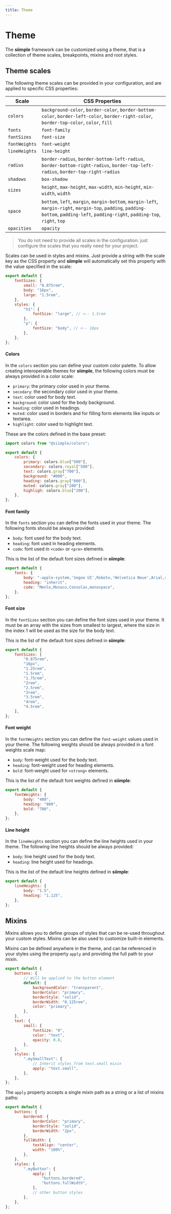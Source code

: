 ```yaml
---
title: Theme
---
```


# Theme

The **siimple** framework can be customized using a theme, that is a collection of theme scales, breakpoints, mixins and root styles.

## Theme scales

The following theme scales can be provided in your configuration, and are applied to specific CSS properties:

| Scale | CSS Properties |
|-------|----------------|
| `colors` | `background-color`, `border-color`, `border-bottom-color`, `border-left-color`, `border-right-color`, `border-top-color`, `color`, `fill` |
| `fonts` | `font-family` |
| `fontSizes` | `font-size` |
| `fontWeights` | `font-weight` |
| `lineHeights` | `line-height` |
| `radius` | `border-radius`, `border-bottom-left-radius`, `border-bottom-right-radius`, `border-top-left-radius`, `border-top-right-radius` |
| `shadows` | `box-shadow` |
| `sizes` | `height`, `max-height`, `max-width`, `min-height`, `min-width`, `width` |
| `space` | `bottom`, `left`, `margin`, `margin-bottom`, `margin-left`, `margin-right`, `margin-top`, `padding`, `padding-bottom`, `padding-left`, `padding-right`, `padding-top`, `right`, `top` |
| `opacities` | `opacity` |


> You do not need to provide all scales in the configuration: just configure the scales that you really need for your project.

Scales can be used in styles and mixins. Just provide a string with the scale key as the CSS property and **siimple** will automatically set this property with the value specified in the scale:

```js title=siimple.config.js
export default {
    fontSizes: {
        small: "0.875rem",
        body: "16px",
        large: "1.5rem",
    },
    styles: {
        "h1": {
            fontSize: "large", // <-- 1.5rem
        },
        "p": {
            fontSize: "body", // <-- 16px
        },
    },
};
```

#### Colors

In the `colors` section you can define your custom color palette. To allow creating interoperable themes for **siimple**, the following colors must be always provided in a color scale:

- `primary`: the primary color used in your theme.
- `secodary`: the secondary color used in your theme.
- `text`: color used for body text.
- `background`: color used for the body background.
- `heading`: color used in headings.
- `muted`: color used in borders and for filling form elements like inputs or textarea.
- `highlight`: color used to highlight text.

These are the colors defined in the base preset:

```js title=siimple.config.js
import colors from "@siimple/colors";

export default {
    colors: {
        primary: colors.blue["500"],
        secondary: colors.royal["500"],
        text: colors.gray["700"],
        background: "#000",
        heading: colors.gray["800"],
        muted: colors.gray["200"],
        highligh: colors.blue["200"],
    },
};
```

#### Font family

In the `fonts` section you can define the fonts used in your theme. The following fonts should be always provided: 

- `body`: font used for the body text.
- `heading`: font used in heading elements. 
- `code`: font used in `<code>` or `<pre>` elements.

This is the list of the default font sizes defined in **siimple**: 

```js title=siimple.config.js
export default {
    fonts: {
        body: "-apple-system,'Segoe UI',Roboto,'Helvetica Neue',Arial,sans-serif",
        heading: "inherit",
        code: "Menlo,Monaco,Consolas,monospace",
    },
};
```

#### Font size

In the `fontSizes` section you can define the font sizes used in your theme. It must be an array with the sizes from smallest to largest, where the size in the index 1 will be used as the size for the body text.

This is the list of the default font sizes defined in **siimple**: 

```js title=siimple.config.js
export default {
    fontSizes: [
        "0.875rem",
        "16px",
        "1.25rem",
        "1.5rem",
        "1.75rem",
        "2rem",
        "2.5rem",
        "3rem",
        "3.5rem",
        "4rem",
        "4.5rem",
    ],
};
```

#### Font weight

In the `fontWeights` section you can define the `font-weight` values used in your theme. The following weights should be always provided in a font weights scale map: 

- `body`: font-weight used for the body text.
- `heading`: font-weight used for heading elements.
- `bold`: font-weight used for `<strong>` elements.

This is the list of the default font weights defined in **siimple**: 

```js title=siimple.config.js
export default {
    fontWeights: {
        body: "400",
        heading: "800",
        bold: "700",
    },
};
```

#### Line height

In the `lineHeights` section you can define the line heights used in your theme. The following line heights should be always provided:

- `body`: line height used for the body text.
- `heading`: line height used for headings.

This is the list of the default line heights defined in **siimple**: 

```js title=siimple.config.js
export default {
    lineHeights: {
        body: "1.5",
        heading: "1.125",
    },
};
```

## Mixins

Mixins allows you to define groups of styles that can be re-used throughout your custom styles. Mixins can be also used to customize built-in elements.

Mixins can be defined anywhere in the theme, and can be referenced in your styles using the property `apply` and providing the full path to your mixin.

```js title=siimple.config.js
export default {
    buttons: {
        // Will be applied to the button element
        default: {
            backgroundColor: "transparent",
            borderColor: "primary",
            borderStyle: "solid",
            borderWidth: "0.125rem",
            color: "primary",
        },
    },
    text: {
        small: {
            fontSize: "0",
            color: "text",
            opacity: 0.8,
        },
    },
    styles: {
        ".mySmallText": {
            // Inherit styles from text.small mixin
            apply: "text.small",
        },
    },
};
```

The `apply` property accepts a single mixin path as a string or a list of mixins paths:

```js title=siimple.config.js
export default {
    buttons: {
        bordered: {
            borderColor: "primary",
            borderStyle: "solid",
            borderWidth: "2px",
        },
        fullWidth: {
            textAlign: "center",
            width: "100%",
        },
    },
    styles: {
        ".myButton": {
            apply: [
                "buttons.bordered",
                "buttons.fullWidth",
            ],
            // other button styles
        },
    },
};
```
